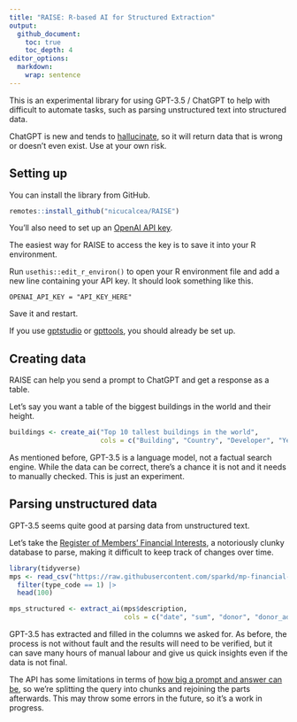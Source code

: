 ```yaml
---
title: "RAISE: R-based AI for Structured Extraction"
output:
  github_document:
    toc: true
    toc_depth: 4
editor_options: 
  markdown: 
    wrap: sentence
---
```


This is an experimental library for using GPT-3.5 / ChatGPT to help with difficult to automate tasks, such as parsing unstructured text into structured data.

ChatGPT is new and tends to [hallucinate](https://en.wikipedia.org/wiki/Hallucination_(artificial_intelligence)), so it will return data that is wrong or doesn't even exist.
Use at your own risk.

## Setting up

You can install the library from GitHub.

```r
remotes::install_github("nicucalcea/RAISE")
```

You'll also need to set up an [OpenAI API key](https://openai.com/).

The easiest way for RAISE to access the key is to save it into your R environment.

Run `usethis::edit_r_environ()` to open your R environment file and add a new line containing your API key. It should look something like this.

```{eval=FALSE}
OPENAI_API_KEY = "API_KEY_HERE"
```

Save it and restart.

If you use [gptstudio](https://github.com/MichelNivard/gptstudio) or [gpttools](https://github.com/JamesHWade/gpttools), you should already be set up.

## Creating data

RAISE can help you send a prompt to ChatGPT and get a response as a table.

Let's say you want a table of the biggest buildings in the world and their height.

```r
buildings <- create_ai("Top 10 tallest buildings in the world",
                       cols = c("Building", "Country", "Developer", "Year built", "Height in metres"))
```
As mentioned before, GPT-3.5 is a language model, not a factual search engine. While the data can be correct, there's a chance it is not and it needs to manually checked. This is just an experiment.

## Parsing unstructured data

GPT-3.5 seems quite good at parsing data from unstructured text.

Let's take the [Register of Members' Financial Interests](https://www.parliament.uk/mps-lords-and-offices/standards-and-financial-interests/parliamentary-commissioner-for-standards/registers-of-interests/register-of-members-financial-interests/), a notoriously clunky database to parse, making it difficult to keep track of changes over time.

```r
library(tidyverse)
mps <- read_csv("https://raw.githubusercontent.com/sparkd/mp-financial-interests/master/data/financial-interests-2010-18.csv") |>
  filter(type_code == 1) |>
  head(100)

mps_structured <- extract_ai(mps$description,
                             cols = c("date", "sum", "donor", "donor_address", "purpose", "hours", "date_registered"))
```

GPT-3.5 has extracted and filled in the columns we asked for. As before, the process is not without fault and the results will need to be verified, but it can save many hours of manual labour and give us quick insights even if the data is not final.

The API has some limitations in terms of [how big a prompt and answer can be](https://platform.openai.com/docs/models/gpt-3-5), so we're splitting the query into chunks and rejoining the parts afterwards. This may throw some errors in the future, so it's a work in progress.
